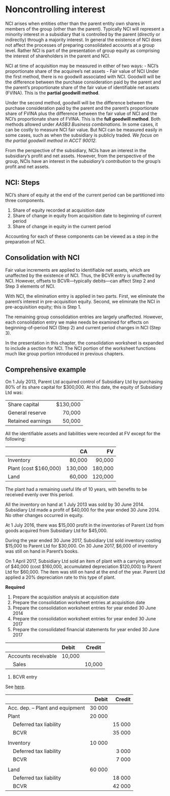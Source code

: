 # Noncontrolling interest {#sec-nci}

NCI arises when entities other than the parent entity own shares in members of the group (other than the parent).
Typically NCI will represent a minority interest in a subsidiary that is controlled by the parent (directly or indirectly) through a majority interest.
In general the existence of NCI does not affect the processes of preparing consolidated accounts at a group level.
Rather NCI is part of the presentation of group equity as comprising the interest of shareholders in the parent and NCI.

NCI at time of acquisition may be measured in either of two ways:
 - NCI’s proportionate share of the acquiree’s net assets
 - Fair value of NCI
Under the first method, there is no goodwill associated with NCI. 
Goodwill will be the difference between the purchase consideration paid by the parent and the parent’s proportionate share of the fair value of identifiable net assets (FVINA).
This is the **partial goodwill method**.

Under the second method, goodwill will be the difference between the purchase consideration paid by the parent and the parent's proportionate share of FVINA plus the difference between the fair value of NCI and the NCI's proportionate share of FVINA. 
This is the **full goodwill method**.
Both methods allowed under *AASB3 Business combinations*.
In some cases, it can be costly to measure NCI fair value.
But NCI can be measured easily in some cases, such as when the subsidiary is publicly traded.
*We focus on the partial goodwill method in ACCT 90012.*

From the perspective of the subsidiary, NCIs have an interest in the subsidiary's profit and net assets.
However, from the perspective of the group, NCIs have an interest in the *subsidiary's contribution* to the group's profit and net assets.

## NCI: Steps

NCI's share of equity at the end of the current period can be partitioned into three components.

  1. Share of equity recorded at acquisition date
  2. Share of change in equity from acquisition date to beginning of current period
  3. Share of change in equity in the current period
  
Accounting for each of these components can be viewed as a step in the preparation of NCI.

## Consolidation with NCI

Fair value increments are applied to identifiable net assets, which are unaffected by the existence of NCI.
Thus, the BCVR entry is unaffected by NCI.
However, offsets to BCVR---typically debits---can affect Step 2 and Step 3 elements of NCI.

With NCI, the elimination entry is applied in two parts.
First, we eliminate the parent's interest in pre-acquisition equity.
Second, we eliminate the NCI in pre-acquisition equity; this is Step 1.

The remaining group consolidation entries are largely unaffected.
However, each consolidation entry we make needs be examined for effects on beginning-of-period NCI (Step 2) and current period changes in NCI (Step 3).

In the presentation in this chapter, the consolidation worksheet is expanded to include a section for NCI.
The NCI portion of the worksheet functions much like group portion introduced in previous chapters.

## Comprehensive example

On 1 July 2013, Parent Ltd acquired control of Subsidiary Ltd by purchasing 80% of its share capital  for $300,000. At this date, the equity of Subsidiary Ltd was:

| | |
|------|------:|
| Share capital |	 $130,000 |
| General reserve	| 70,000 |
| Retained earnings	| 50,000 |

All the identifiable assets and liabilities were recorded at FV except for the following:

| | CA | FV |
|------|------:|------:|
| Inventory	| 80,000 | 90,000 |
| Plant (cost $160,000)	| 130,000	| 180,000 |
| Land | 60,000	| 120,000 |

The plant had a remaining useful life of 10 years, with benefits to be received evenly over this period.

All the inventory on hand at 1 July 2013 was sold by 30 June 2014.
Subsidiary Ltd made a profit of \$40,000 for the year ended 30 June 2014. 
No other changes occurred in equity.

At 1 July 2016, there was \$15,000 profit in the inventories of Parent Ltd from goods acquired from Subsidiary Ltd for \$45,000.

During the year ended 30 June 2017, Subsidiary Ltd sold inventory costing $15,000 to Parent Ltd for \$30,000. 
On 30 June 2017, \$6,000 of inventory was still on hand in Parent's books.

On 1 April 2017, Subsidiary Ltd sold an item of plant with a carrying amount of \$40,000 (cost \$160,000, accumulated depreciation \$120,000) to Parent Ltd for \$60,000.
The item was still on hand at the end of the year.
Parent Ltd applied a 20% depreciation rate to this type of plant.

**Required**

1. Prepare the acquisition analysis at acquisition date
2. Prepare the consolidation worksheet entries at acquisition date
3. Prepare the consolidation worksheet entries for year ended 30 June 2014
4. Prepare the consolidation worksheet entries for year ended 30 June 2017
5. Prepare the consolidated financial statements for year ended 30 June 2017

<!--# <iframe src="https://docs.google.com/spreadsheets/d/e/2PACX-1vTTGJb_jYaVeHqxqKuciigBsfw1exnII9t_GUTXKOvhxXn1vaU2MOPe-9XJrvVLQiDLsMWpfsLZqYjA/pubhtml?gid=1700611393&amp;range=A46:D59&amp;single=false&amp;widget=true&amp;headers=true" height="400" width="550"></iframe>  -->

|                     | Debit  | Credit |
|---------------------|:-------|--------|
| Accounts receivable | 10,000 |        |
|  Sales              |        | 10,000 |

(1) BCVR entry

See [here](https://docs.google.com/spreadsheets/d/1jSdsHErn91AqXO4gSpduw7I0NHwxWD-Cra6qRIovrYc/edit#gid=1700611393&range=A46:D59).

|                                  |  Debit | Credit |
|----------------------------------|-------:|-------:|
| Acc. dep. -- Plant and equipment | 30 000 |        |
| Plant                            | 20 000 |        |
|  Deferred tax liability          |        | 15 000 |
|  BCVR                            |        | 35 000 |
|                                  |        |        |
| Inventory                        | 10 000 |        |
|  Deferred tax liability          |        |  3 000 |
|  BCVR                            |        |  7 000 |
|                                  |        |        |
| Land                             | 60 000 |        |
|  Deferred tax liability          |        | 18 000 |
|  BCVR                            |        | 42 000 |
